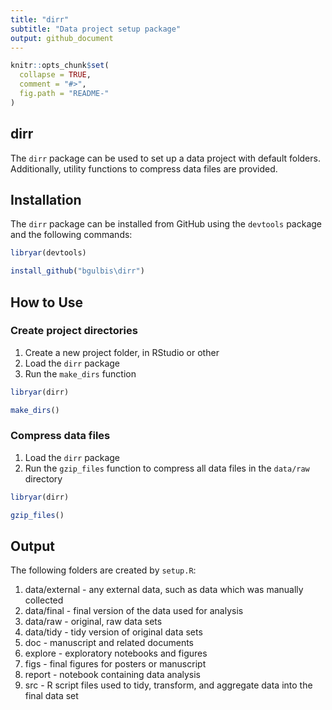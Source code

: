 ```yaml
---
title: "dirr"
subtitle: "Data project setup package"
output: github_document
---
```


<!-- README.md is generated from README.Rmd. Please edit that file -->

```r
knitr::opts_chunk$set(
  collapse = TRUE,
  comment = "#>",
  fig.path = "README-"
)
```

## dirr

The `dirr` package can be used to set up a data project with default folders. Additionally, utility functions to compress data files are provided.

## Installation

The `dirr` package can be installed from GitHub using the `devtools` package and the following commands:

```r
libryar(devtools)

install_github("bgulbis\dirr")
```

## How to Use

### Create project directories

1. Create a new project folder, in RStudio or other
1. Load the `dirr` package
1. Run the `make_dirs` function

```r
libryar(dirr)

make_dirs()
```

### Compress data files

1. Load the `dirr` package
1. Run the `gzip_files` function to compress all data files in the `data/raw` directory

```r
libryar(dirr)

gzip_files()
```

## Output

The following folders are created by `setup.R`:

1. data/external - any external data, such as data which was manually collected
1. data/final - final version of the data used for analysis
1. data/raw - original, raw data sets
1. data/tidy - tidy version of original data sets
1. doc - manuscript and related documents
1. explore - exploratory notebooks and figures
1. figs - final figures for posters or manuscript
1. report - notebook containing data analysis
1. src - R script files used to tidy, transform, and aggregate data into the final data set
